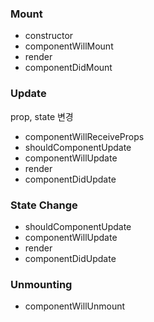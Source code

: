 
<div className={styles["Welcome"]}>

### Mount

- constructor
- componentWillMount
- render
- componentDidMount

### Update

prop, state 변경

- componentWillReceiveProps
- shouldComponentUpdate
- componentWillUpdate
- render
- componentDidUpdate

### State Change

- shouldComponentUpdate
- componentWillUpdate
- render
- componentDidUpdate

### Unmounting

- componentWillUnmount

</div>
